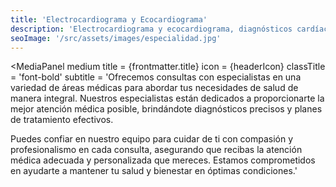 ```yaml
---
title: 'Electrocardiograma y Ecocardiograma'
description: 'Electrocardiograma y ecocardiograma, diagnósticos cardíacos precisos con tecnología avanzada en clínica de corta estancia'
seoImage: '/src/assets/images/especialidad.jpg'
---
```




<MediaPanel
  medium
  title = {frontmatter.title}
  icon = {headerIcon}
  classTitle = 'font-bold'
  subtitle = 'Ofrecemos consultas con especialistas en una variedad de áreas médicas para abordar tus necesidades de salud de manera integral. Nuestros especialistas están dedicados a proporcionarte la mejor atención médica posible, brindándote diagnósticos precisos y planes de tratamiento efectivos.

  Puedes confiar en nuestro equipo para cuidar de ti con compasión y profesionalismo en cada consulta, asegurando que recibas la atención médica adecuada y personalizada que mereces. Estamos comprometidos en ayudarte a mantener tu salud y bienestar en óptimas condiciones.'
  >
</MediaPanel>
<SliderDoctors
  title="Conoce al equipo de Cardiología"
  subtitle="Nuestro equipo de médicos especialistas está formado por profesionales altamente capacitados y comprometidos con la excelencia médica. Cada especialista aporta su experiencia única para brindar atención personalizada y de vanguardia. Ya sea en diagnóstico, tratamiento o cuidado preventivo, confíe en nuestros expertos para cuidar su salud y bienestar con dedicación y conocimiento"
  tag='Cardiología'
/>
<ContactPanel/>
